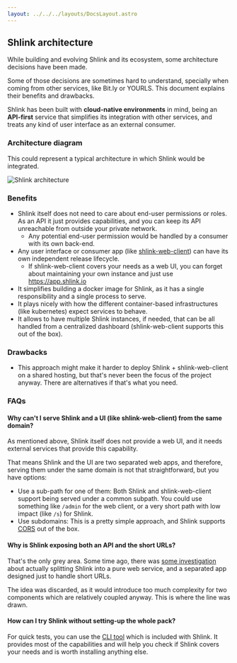 ```yaml
---
layout: ../../../layouts/DocsLayout.astro
---
```



## Shlink architecture

While building and evolving Shlink and its ecosystem, some architecture decisions have been made.

Some of those decisions are sometimes hard to understand, specially when coming from other services, like Bit.ly or YOURLS. This document explains their benefits and drawbacks.

Shlink has been built with **cloud-native environments** in mind, being an **API-first** service that simplifies its integration with other services, and treats any kind of user interface as an external consumer.

### Architecture diagram

This could represent a typical architecture in which Shlink would be integrated.

![Shlink architecture](/images/architecture/shlink-architecture.png)

### Benefits

* Shlink itself does not need to care about end-user permissions or roles. As an API it just provides capabilities, and you can keep its API unreachable from outside your private network.
  * Any potential end-user permission would be handled by a consumer with its own back-end.
* Any user interface or consumer app (like [shlink-web-client](/documentation/shlink-web-client)) can have its own independent release lifecycle.
  * If shlink-web-client covers your needs as a web UI, you can forget about maintaining your own instance and just use https://app.shlink.io
* It simplifies building a docker image for Shlink, as it has a single responsibility and a single process to serve.
* It plays nicely with how the different container-based infrastructures (like kubernetes) expect services to behave.
* It allows to have multiple Shlink instances, if needed, that can be all handled from a centralized dashboard (shlink-web-client supports this out of the box).

### Drawbacks

* This approach might make it harder to deploy Shlink + shlink-web-client on a shared hosting, but that's never been the focus of the project anyway. There are alternatives if that's what you need.

### FAQs

#### Why can't I serve Shlink and a UI (like shlink-web-client) from the same domain?

As mentioned above, Shlink itself does not provide a web UI, and it needs external services that provide this capability.

That means Shlink and the UI are two separated web apps, and therefore, serving them under the same domain is not that straightforward, but you have options:

* Use a sub-path for one of them: Both Shlink and shlink-web-client support being served under a common subpath. You could use something like `/admin` for the web client, or a very short path with low impact (like `/s`) for Shlink.
* Use subdomains: This is a pretty simple approach, and Shlink supports [CORS](/documentation/api-docs#cors) out of the box.

#### Why is Shlink exposing both an API and the short URLs?

That's the only grey area. Some time ago, there was [some investigation](https://github.com/shlinkio/shlink/issues/198) about actually splitting Shlink into a pure web service, and a separated app designed just to handle short URLs.

The idea was discarded, as it would introduce too much complexity for two components which are relatively coupled anyway. This is where the line was drawn.

#### How can I try Shlink without setting-up the whole pack?

For quick tests, you can use the [CLI tool](/documentation/command-line-interface/entry-point) which is included with Shlink. It provides most of the capabilities and will help you check if Shlink covers your needs and is worth installing anything else.
